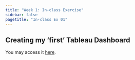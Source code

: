```yaml
---
title: "Week 1: In-class Exercise"
sidebar: false
pagetitle: "In-class Ex 01"
---
```


## Creating my 'first' Tableau Dashboard

You may access it [here](https://public.tableau.com/app/profile/wilson.tan3320/viz/In-classExercise01/Dashboard1).
